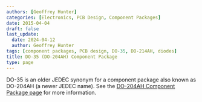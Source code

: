 ```yaml
---
authors: [Geoffrey Hunter]
categories: [Electronics, PCB Design, Component Packages]
date: 2015-04-04
draft: false
last_update:
  date: 2024-04-12
  author: Geoffrey Hunter
tags: [component packages, PCB design, DO-35, DO-214AH, diodes]
title: DO-35 (DO-204AH) Component Package
type: page
---
```



DO-35 is an older JEDEC synonym for a component package also known as DO-204AH (a newer JEDEC name). See the [DO-204AH Component Package page](/pcb-design/component-packages/do-204ah-component-package/) for more information.
